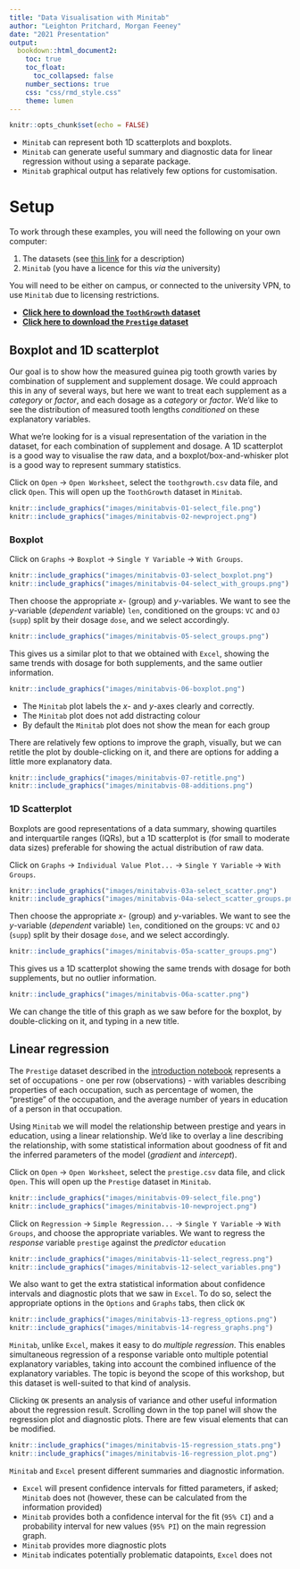```yaml
---
title: "Data Visualisation with Minitab"
author: "Leighton Pritchard, Morgan Feeney"
date: "2021 Presentation"
output: 
  bookdown::html_document2:
    toc: true
    toc_float:
      toc_collapsed: false
    number_sections: true
    css: "css/rmd_style.css"
    theme: lumen
---
```


```r
knitr::opts_chunk$set(echo = FALSE)
```

<div id="summary">
- `Minitab` can represent both 1D scatterplots and boxplots.
- `Minitab` can generate useful summary and diagnostic data for linear regression without using a separate package.
- `Minitab` graphical output has relatively few options for customisation.
</div>

# Setup

To work through these examples, you will need the following on your own computer:

1. The datasets (see [this link](./workshop-visualisation.html) for a description)
2. `Minitab` (you have a licence for this *via* the university)

<div id="warning">
You will need to be either on campus, or connected to the university VPN, to use `Minitab` due to licensing restrictions.
</div>

<div id="note">
- [**Click here to download the `ToothGrowth` dataset**](https://raw.githubusercontent.com/sipbs-compbiol/BM432/2021/notebooks/data/toothgrowth.csv)
- [**Click here to download the `Prestige` dataset**](https://raw.githubusercontent.com/sipbs-compbiol/BM432/2021/notebooks/data/prestige.csv)
</div>

## Boxplot and 1D scatterplot

Our goal is to show how the measured guinea pig tooth growth varies by combination of supplement and supplement dosage. We could approach this in any of several ways, but here we want to treat each supplement as a _category_ or _factor_, and each dosage as a _category_ or _factor_. We'd like to see the distribution of measured tooth lengths _conditioned_ on these explanatory variables.

What we're looking for is a visual representation of the variation in the dataset, for each combination of supplement and dosage. A 1D scatterplot is a good way to visualise the raw data, and a boxplot/box-and-whisker plot is a good way to represent summary statistics.

Click on `Open` $\rightarrow$ `Open Worksheet`, select the `toothgrowth.csv` data file, and click `Open`. This will open up the `ToothGrowth` dataset in `Minitab`.

```r
knitr::include_graphics("images/minitabvis-01-select_file.png")
knitr::include_graphics("images/minitabvis-02-newproject.png")
```

### Boxplot

Click on `Graphs` $\rightarrow$ `Boxplot` $\rightarrow$ `Single Y Variable` $\rightarrow$ `With Groups`.

```r
knitr::include_graphics("images/minitabvis-03-select_boxplot.png")
knitr::include_graphics("images/minitabvis-04-select_with_groups.png")
```

Then choose the appropriate $x$- (group) and $y$-variables. We want to see the $y$-variable (_dependent_ variable) `len`, conditioned on the groups: `VC` and `OJ` (`supp`) split by their dosage `dose`, and we select accordingly.

```r
knitr::include_graphics("images/minitabvis-05-select_groups.png")
```

This gives us a similar plot to that we obtained with `Excel`, showing the same trends with dosage for both supplements, and the same outlier information.


```r
knitr::include_graphics("images/minitabvis-06-boxplot.png")
```

<div id="note">
- The `Minitab` plot labels the $x$- and $y$-axes clearly and correctly.
- The `Minitab` plot does not add distracting colour
- By default the `Minitab` plot does not show the mean for each group
</div>

There are relatively few options to improve the graph, visually, but we can retitle the plot by double-clicking on it, and there are options for adding a little more explanatory data.

```r
knitr::include_graphics("images/minitabvis-07-retitle.png")
knitr::include_graphics("images/minitabvis-08-additions.png")
```



### 1D Scatterplot

Boxplots are good representations of a data summary, showing quartiles and interquartile ranges (IQRs), but a 1D scatterplot is (for small to moderate data sizes) preferable for showing the actual distribution of raw data.

Click on `Graphs` $\rightarrow$ `Individual Value Plot...` $\rightarrow$ `Single Y Variable` $\rightarrow$ `With Groups`.

```r
knitr::include_graphics("images/minitabvis-03a-select_scatter.png")
knitr::include_graphics("images/minitabvis-04a-select_scatter_groups.png")
```

Then choose the appropriate $x$- (group) and $y$-variables. We want to see the $y$-variable (_dependent_ variable) `len`, conditioned on the groups: `VC` and `OJ` (`supp`) split by their dosage `dose`, and we select accordingly.

```r
knitr::include_graphics("images/minitabvis-05a-scatter_groups.png")
```

This gives us a 1D scatterplot showing the same trends with dosage for both supplements, but no outlier information.

```r
knitr::include_graphics("images/minitabvis-06a-scatter.png")
```

We can change the title of this graph as we saw before for the boxplot, by double-clicking on it, and typing in a new title.

## Linear regression

The `Prestige` dataset described in the [introduction notebook](./workshop-visualisation.html) represents a set of occupations - one per row (observations) - with variables describing properties of each occupation, such as percentage of women, the "prestige" of the occupation, and the average number of years in education of a person in that occupation.

Using `Minitab` we will model the relationship between prestige and years in education, using a linear relationship. We'd like to overlay a line describing the relationship, with some statistical information about goodness of fit and the inferred parameters of the model (_gradient_ and _intercept_).

Click on `Open` $\rightarrow$ `Open Worksheet`, select the `prestige.csv` data file, and click `Open`. This will open up the `Prestige` dataset in `Minitab`.

```r
knitr::include_graphics("images/minitabvis-09-select_file.png")
knitr::include_graphics("images/minitabvis-10-newproject.png")
```

Click on `Regression` $\rightarrow$ `Simple Regression...` $\rightarrow$ `Single Y Variable` $\rightarrow$ `With Groups`, and choose the appropriate variables. We want to regress the _response_ variable `prestige` against the _predictor_ `education`

```r
knitr::include_graphics("images/minitabvis-11-select_regress.png")
knitr::include_graphics("images/minitabvis-12-select_variables.png")
```

We also want to get the extra statistical information about confidence intervals and diagnostic plots that we saw in `Excel`. To do so, select the appropriate options in the `Options` and `Graphs` tabs, then click `OK`

```r
knitr::include_graphics("images/minitabvis-13-regress_options.png")
knitr::include_graphics("images/minitabvis-14-regress_graphs.png")
```

<div id="note">
`Minitab`, unlike `Excel`, makes it easy to do _multiple regression_. This enables simultaneous regression of a response variable onto multiple potential explanatory variables, taking into account the combined influence of the explanatory variables. The topic is beyond the scope of this workshop, but this dataset is well-suited to that kind of analysis.
</div>

Clicking `OK` presents an analysis of variance and other useful information about the regression result. Scrolling down in the top panel will show the regression plot and diagnostic plots. There are few visual elements that can be modified.

```r
knitr::include_graphics("images/minitabvis-15-regression_stats.png")
knitr::include_graphics("images/minitabvis-16-regression_plot.png")
```

<div id="note">
`Minitab` and `Excel` present different summaries and diagnostic information.

- `Excel` will present confidence intervals for fitted parameters, if asked; `Minitab` does not (however, these can be calculated from the information provided)
- `Minitab` provides both a confidence interval for the fit (`95% CI`) and a probability interval for new values (`95% PI`) on the main regression graph.
- `Minitab` provides more diagnostic plots
- `Minitab` indicates potentially problematic datapoints, `Excel` does not
</div>